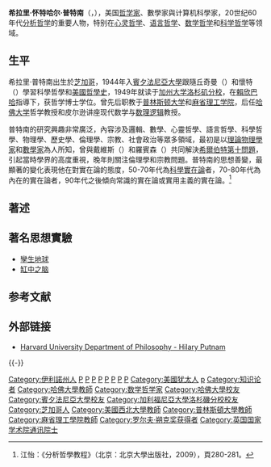 {{noteTA
|G1=USState
|G2=IT
|1=zh-cn:普特南; zh-tw:普特南; zh-hk:帕南
|2=zh-cn:怀特哈尔; zh-tw:懷特哈爾; zh-hk:韋賀
}}
{{Infobox_Philosopher
<!-- Scroll down to edit this page -->
<!-- Philosopher Category -->
|region          = [[西方哲学|西方哲学]]
|era             = [[20世纪哲学|20世纪哲学]]
|color           = #B0C4DE
<!-- Image and Caption -->
|image_name      =  Hilary Putnam.jpg
<!-- Information -->
|name             = 希拉里·怀特哈尔·普特南<br />Hilary Whitehall Putnam
| birth_date       = {{Birth date|1926|7|31}}
| death_date       = {{Death date and age|2016|3|13|1926|7|31}}
| birth_place      = {{USA}}[[伊利諾州|伊利諾州]][[芝加哥|芝加哥]]
| death_place   = {{USA}}[[麻薩諸塞州|麻薩諸塞州]][[波士頓|波士頓]]
| nationally = {{USA}}
|school_tradition = [[分析哲学|分析哲学]]
|main_interests   = [[心智哲学|心智哲学]]，[[认识论|认识论]]，[[语言哲学|语言哲学]]，[[数学哲学|数学哲学]]，[[元哲学|元哲学]]
|influences       = [[奎因|奎因]]，[[賴欣巴哈|赖欣巴赫]]，[[维特根斯坦|维特根斯坦]]，[[图灵|图灵]]，[[康德|康德]]，[[古德曼|古德曼]]，[[皮尔斯|皮尔斯]]，[[詹姆斯|詹姆斯]]
|influenced       = [[福多|福多]]，[[布洛克|布洛克]]，[[Joseph_LeDoux|Joseph LeDoux]]，[[伯格|伯格]]，[[David_Marr|David Marr]]，[[丹内特|丹内特]]，[[刘易斯|刘易斯]]，[[戴维森|戴维森]]
|notable_ideas    = [[功能主义|功能主义]]，[[指称的因果论|指称的因果论]]，[[语义外部论|语义外部论]]，[[缸中之脑|缸中之脑]]，[[孪生地球|孪生地球]]，[[内部的实在论|内部的实在论]]
}}

'''希拉里·怀特哈尔·普特南'''（{{lang-en|'''Hilary Whitehall Putnam'''}}，{{bd|1926年|7月31日|2016年|3月13日|catIdx=Putnam, Hilary}}），美国[[哲学家|哲学家]]、數學家與计算机科學家，20世纪60年代[[分析哲學|分析哲学]]的重要人物，特别在[[心智哲学|心灵哲学]]、[[语言哲学|语言哲学]]、[[数学哲学|数学哲学]]和[[科学哲学|科学哲学]]等领域。

== 生平 ==
希拉里·普特南出生於[[芝加哥|芝加哥]]，1944年入[[賓夕法尼亞大學|賓夕法尼亞大學]]跟隨丘奇曼（{{link-en|C. West Churchman|C. West Churchman}}）和懷特（{{link-en|Morton White|Morton White}}）學習科學哲學和[[美國哲學史|美國哲學史]]，1949年就读于[[加州大学洛杉矶分校|加州大学洛杉矶分校]]，在[[賴欣巴哈|賴欣巴哈]]指導下，获哲学博士学位。曾先后职教于[[普林斯顿大学|普林斯顿大学]]和[[麻省理工学院|麻省理工学院]]，后任[[哈佛大学|哈佛大学]]哲学教授和皮尔逊讲座现代数学与[[数理逻辑|数理逻辑]]教授。

普特南的研究興趣非常廣泛，內容涉及邏輯、數學、心靈哲學、語言哲學、科學哲學、物理學、歷史學、倫理學、宗教、社會政治等眾多領域，最初是以[[理論物理學家|理論物理學家]]和[[數學家|數學家]]為人所知，曾與戴維斯（{{link-en|Martin Davis|Martin Davis}}）和羅賓森（{{link-en|Julia Robinson|Julia Robinson}}）共同解決[[希爾伯特第十問題|希爾伯特第十問題]]，引起當時學界的高度重視，晚年則關注倫理學和宗教問題。普特南的思想善變，最顯著的變化表現他在對實在論的態度，50-70年代為[[科學實在論|科學實在論]]者，70-80年代為內在的實在論者，90年代之後傾向常識的實在論或實用主義的實在論。<ref>江怡：《分析哲學教程》（北京：北京大學出版社，2009），頁280-281。</ref>

<!--
== 工作 ==
=== 心智哲学 ===
==== 对功能主义的拒斥 ====
=== 语言哲学 ===
==== 意义理论 ====
=== 数学哲学 ===
===数学与计算机科学===
=== 认识论 ===
===元哲学与本体论===
=== 新实用主义与维特根斯坦 ===

== 批评 ==
-->
== 著述 ==

== 著名思想實驗 ==
* [[孿生地球|孿生地球]]
* [[缸中之脑|缸中之脑]]

== 参考文献 ==
{{Reflist}}

== 外部链接 ==
*[http://philosophy.fas.harvard.edu/people/hilary-putnam Harvard University Department of Philosophy - Hilary Putnam] {{Wayback|url=http://philosophy.fas.harvard.edu/people/hilary-putnam |date=20201112174356 }}

{{-}}
{{Navboxes
|list1 =
{{逻辑}}
{{形而上学}}
{{知识论}}
{{语言哲学}}
{{精神哲学}}
}}
{{Schock Prize laureates}}

{{Authority control}}
{{DEFAULTSORT:Putnam, Hilary Whitehall}}
[[Category:伊利諾州人|Category:伊利諾州人]]
[[Category:20世纪哲学家|P]]
[[Category:美国哲学家|P]]
[[Category:美国数学家|P]]
[[Category:分析哲学家|P]]
[[Category:科学哲学家|P]]
[[Category:语言哲学家|P]]
[[Category:心灵哲学家|P]]
[[Category:实用主义哲学家|P]]
[[Category:美國犹太人|Category:美國犹太人]]
[[Category:形而上学学者|p]]
[[Category:知识论者|Category:知识论者]]
[[Category:哈佛大學教師|Category:哈佛大學教師]]
[[Category:数学哲学家|Category:数学哲学家]]
[[Category:哈佛大學校友|Category:哈佛大學校友]]
[[Category:賓夕法尼亞大學校友|Category:賓夕法尼亞大學校友]]
[[Category:加利福尼亞大學洛杉磯分校校友|Category:加利福尼亞大學洛杉磯分校校友]]
[[Category:芝加哥人|Category:芝加哥人]]
[[Category:美國西北大學教師|Category:美國西北大學教師]]
[[Category:普林斯頓大學教師|Category:普林斯頓大學教師]]
[[Category:麻省理工學院教師|Category:麻省理工學院教師]]
[[Category:罗尔夫·朔克奖获得者|Category:罗尔夫·朔克奖获得者]]
[[Category:英国国家学术院通讯院士|Category:英国国家学术院通讯院士]]